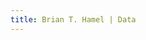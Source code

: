 ```yaml
---
title: Brian T. Hamel | Data
---
```


<link rel="stylesheet" href="styles.css" type="text/css">
<link rel="stylesheet" href="site_libs/academicons-1.8.6/css/academicons.css" type="text/css">

<script src="https://dataverse.harvard.edu/resources/js/widgets.js?alias=hamelbrian&amp;dvUrl=https://dataverse.harvard.edu&amp;widgetScope=hamelbrian&amp;widget=iframe&amp;heightPx=850"></script>
